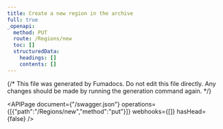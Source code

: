 ```yaml
---
title: Create a new region in the archive
full: true
_openapi:
  method: PUT
  route: /Regions/new
  toc: []
  structuredData:
    headings: []
    contents: []
---
```


{/* This file was generated by Fumadocs.
Do not edit this file directly. Any changes should be made by running the generation command again. */}

<APIPage document={"/swagger.json"} operations={[{"path":"/Regions/new","method":"put"}]} webhooks={[]} hasHead={false} />